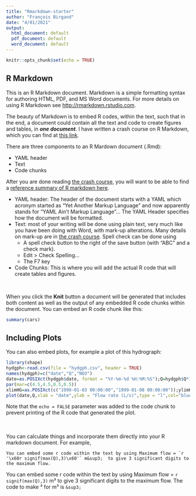 ```yaml
---
title: "Rmarkdown-starter"
author: "François Birgand"
date: "4/01/2021"
output:
  html_document: default
  pdf_document: default
  word_document: default
---
```


```r
knitr::opts_chunk$set(echo = TRUE)
```

## R Markdown

This is an R Markdown document. Markdown is a simple formatting syntax for authoring HTML, PDF, and MS Word documents. For more details on using R Markdown see <http://rmarkdown.rstudio.com>.

The beauty of Markdown is to embed R codes, within the text, such that in the end, a document could contain all the text and code to create figures and tables, in ***one document***. I have written a crash course on R Markdown, which you can find at [this link](https://francoisbirgand.github.io/tutorial-RMarkdown_instructions.html).

There are three components to an R Mardown document (.Rmd):

- YAML header
- Text
- Code chunks

After you are done reading [the crash course](https://francoisbirgand.github.io/tutorial-RMarkdown_instructions.html), you will want to be able to find a [reference summary of R markdown here](https://rstudio.com/wp-content/uploads/2016/03/rmarkdown-cheatsheet-2.0.pdf).

- YAML header: The header of the document starts with a YAML which acronym started as “Yet Another Markup Language” and now apparently stands for “YAML Ain’t Markup Language”… The YAML Header specifies how the document will be formatted.
- Text: most of your writing will be done using plain text, very much like you have been doing with Word, with mark-up alterations. Many details on mark-up are in [the crash course](https://francoisbirgand.github.io/tutorial-RMarkdown_instructions.html). Spell check can be done using
    - A spell check button to the right of the save button (with “ABC” and a check mark).
    - Edit > Check Spelling…
    - The F7 key
- Code Chunks: This is where you will add the actual R code that will create tables and figures.

</br>

When you click the **Knit** button a document will be generated that includes both content as well as the output of any embedded R code chunks within the document. You can embed an R code chunk like this:

```r
summary(cars)
```

## Including Plots

You can also embed plots, for example a plot of this hydrograph:

```r
library(shape)
hydgph<-read.csv(file = "hydgph.csv", header = TRUE)
names(hydgph)=c("date","Q","NO3")
date=as.POSIXct(hydgph$date, format = "%Y-%m-%d %H:%M:%S");Q=hydgph$Q*1000
par(mar=c(4.5,4.5,0.5,0.5))
xlimHG=as.POSIXct(c("1999-01-03 00:00:00","1999-01-08 00:00:00"));ylimHG=c(50,350)
plot(date,Q,xlab = "date",ylab = "Flow rate (L/s)",type = "l",col="blue",xlim=xlimHG,ylim=ylimHG)
```

Note that the `echo = FALSE` parameter was added to the code chunk to prevent printing of the R code that generated the plot.

</br></br>
You can calculate things and incorporate them directly into your R markdown document. For example, 

```
You can embed some r code within the text by using Maximum flow = `r '\x60r signif(max(Q),3)\x60'` m&sup3;  to give 3 significant digits to the maximum flow. 
```

You can embed some r code within the text by using Maximum flow = `r signif(max(Q),3)` m&sup3; to give 3 significant digits to the maximum flow. The code to make &sup3; for m&sup3; is `&sup3;`

</br></br></br></br>

